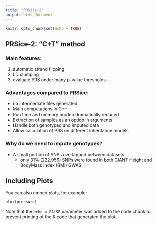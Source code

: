 ```yaml
---
title: "PRSice-2"
output: html_document
---
```


```r
knitr::opts_chunk$set(echo = TRUE)
```

## PRSice-2: "C+T" method
### Main features:
1. automatic strand flipping
2. LD clumping
3. evaluate PRS under many p-value thresholds

### Advantages compared to PRSice:
* no intermediate files generated
* Main computations in C++ 
* Run time and memory burden dramatically reduced 
* Extraction of samples as an option in arguments
* Handle both genotyped and imputed data
* Allow calculation of PRS on different inheritance models 

### Why do we need to impute genotypes?
* A small portion of SNPs overlapped between datasets 
  - only 31% (222,956) SNPs were found in both GIANT Height and BodyMass Index (BMI) GWAS 
  


## Including Plots

You can also embed plots, for example:

```r
plot(pressure)
```

Note that the `echo = FALSE` parameter was added to the code chunk to prevent printing of the R code that generated the plot.
